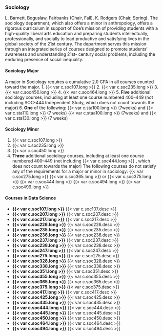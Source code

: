 ### Sociology
L. Barnett, Boguslaw, Fairbanks (Chair, Fall), K. Rodgers (Chair, Spring).
The sociology department, which also offers a minor in anthropology, offers a rigorous curriculum in support of Coe’s mission of providing students with a high-quality liberal arts education and preparing students intellectually, professionally, and socially to lead productive and satisfying lives in the global society of the 21st century. The department serves this mission through an integrated series of courses designed to promote students’ awareness and understanding 21st- century social problems, including the enduring presence of social inequality.

#### Sociology Major
A major in Sociology requires a cumulative 2.0 GPA in all courses counted toward the major.
1. {{< var c.soc107.long >}} 
2. {{< var c.soc235.long >}} 
3. {{< var c.soc450.long >}} 
4. {{< var c.soc464.long >}} 
5. **Five** additional sociology courses, including at least one course numbered 400–449 (not including SOC-444 Independent Study, which does not count towards the major)
6. **One** of the following:
	{{< var c.sta100.long >}} (7weeks) and {{< var c.sta110.long >}} (7 weeks)
	{{< var c.staa100.long >}} (7weeks) and {{< var c.sta130.long >}} (7 weeks)

#### Sociology Minor
1. {{< var c.soc107.long >}} 
2. {{< var c.soc235.long >}} 
3. {{< var c.soc450.long >}}
4. **Three** additional sociology courses, including at least one course numbered 400–449 (not including {{< var c.soc444.long >}} , which does not count towards the major)
   The following courses do not satisfy any of the requirements for a major or minor in sociology:
	{{< var c.soc275.long >}}
	{{< var c.soc365.long >}} or {{< var c.soc375.long >}}
	{{< var c.soc444.long >}}
	{{< var c.soc494.long >}}
	{{< var c.soc499.long >}}

#### Courses in Data Science

- **{{< var c.soc107.long >}}**
  {{< var c.soc107.desc >}}  
- **{{< var c.soc207.long >}}**
  {{< var c.soc207.desc >}}
- **{{< var c.soc217.long >}}**
  {{< var c.soc217.desc >}}  
- **{{< var c.soc226.long >}}**
  {{< var c.soc226.desc >}}
- **{{< var c.soc235.long >}}**
  {{< var c.soc235.desc >}}  
- **{{< var c.soc236.long >}}**
  {{< var c.soc236.desc >}}
- **{{< var c.soc237.long >}}**
  {{< var c.soc237.desc >}}  
- **{{< var c.soc238.long >}}**
  {{< var c.soc238.desc >}}
- **{{< var c.soc247.long >}}**
  {{< var c.soc247.desc >}}
- **{{< var c.soc275.long >}}**
  {{< var c.soc275.desc >}}  
- **{{< var c.soc328.long >}}**
  {{< var c.soc328.desc >}}
- **{{< var c.soc338.long >}}**
  {{< var c.soc338.desc >}}  
- **{{< var c.soc351.long >}}**
  {{< var c.soc351.desc >}}
- **{{< var c.soc355.long >}}**
  {{< var c.soc355.desc >}}
- **{{< var c.soc365.long >}}**
  {{< var c.soc365.desc >}}  
- **{{< var c.soc375.long >}}**
  {{< var c.soc375.desc >}}
- **{{< var c.soc417.long >}}**
  {{< var c.soc417.desc >}}  
- **{{< var c.soc425.long >}}**
  {{< var c.soc425.desc >}}
- **{{< var c.soc435.long >}}**
  {{< var c.soc435.desc >}}
- **{{< var c.soc444.long >}}**
  {{< var c.soc444.desc >}}  
- **{{< var c.soc445.long >}}**
  {{< var c.soc445.desc >}}
- **{{< var c.soc450.long >}}**
  {{< var c.soc450.desc >}}  
- **{{< var c.soc464.long >}}**
  {{< var c.soc464.desc >}}
- **{{< var c.soc494.long >}}**
  {{< var c.soc494.desc >}}

